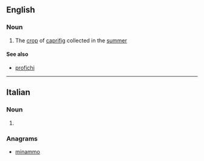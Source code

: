 ==English==

===Noun===
{{head|en|noun}}

# The [[crop]] of [[caprifig]] collected in the [[summer]]

====See also====
* [[profichi]]
----
==Italian==

===Noun===
{{head|it|plural|g=m}}

# {{plural of|mammone|lang=it}}

===Anagrams===
* [[minammo#Italian|minammo]]